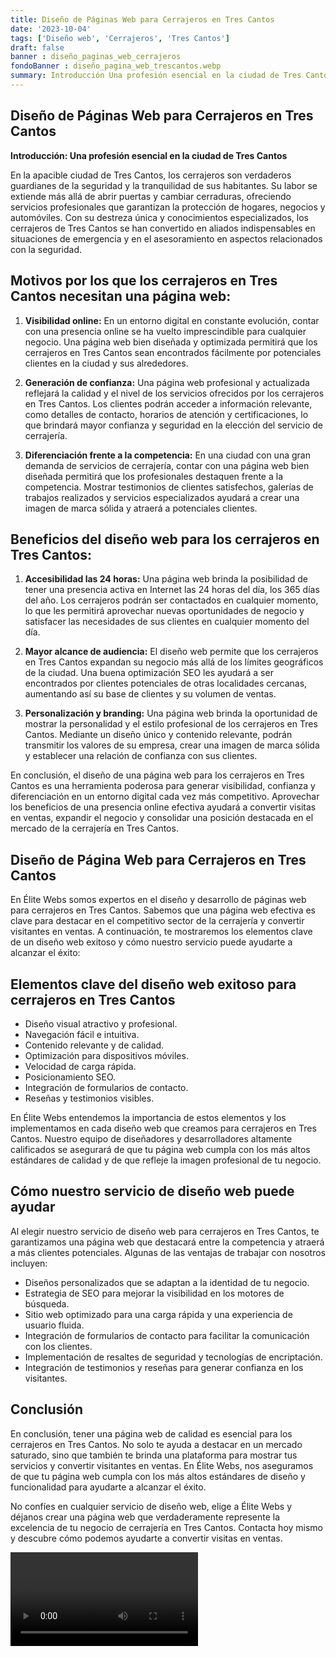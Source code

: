 ```yaml
---
title: Diseño de Páginas Web para Cerrajeros en Tres Cantos
date: '2023-10-04'
tags: ['Diseño web', 'Cerrajeros', 'Tres Cantos']
draft: false
banner : diseño_paginas_web_cerrajeros
fondoBanner : diseño_pagina_web_trescantos.webp
summary: Introducción Una profesión esencial en la ciudad de Tres Cantos
---
```


## Diseño de Páginas Web para Cerrajeros en Tres Cantos

**Introducción: Una profesión esencial en la ciudad de Tres Cantos**

En la apacible ciudad de Tres Cantos, los cerrajeros son verdaderos guardianes de la seguridad y la tranquilidad de sus habitantes. Su labor se extiende más allá de abrir puertas y cambiar cerraduras, ofreciendo servicios profesionales que garantizan la protección de hogares, negocios y automóviles. Con su destreza única y conocimientos especializados, los cerrajeros de Tres Cantos se han convertido en aliados indispensables en situaciones de emergencia y en el asesoramiento en aspectos relacionados con la seguridad.

## Motivos por los que los cerrajeros en Tres Cantos necesitan una página web:

1. **Visibilidad online:** En un entorno digital en constante evolución, contar con una presencia online se ha vuelto imprescindible para cualquier negocio. Una página web bien diseñada y optimizada permitirá que los cerrajeros en Tres Cantos sean encontrados fácilmente por potenciales clientes en la ciudad y sus alrededores.

2. **Generación de confianza:** Una página web profesional y actualizada reflejará la calidad y el nivel de los servicios ofrecidos por los cerrajeros en Tres Cantos. Los clientes podrán acceder a información relevante, como detalles de contacto, horarios de atención y certificaciones, lo que brindará mayor confianza y seguridad en la elección del servicio de cerrajería.

3. **Diferenciación frente a la competencia:** En una ciudad con una gran demanda de servicios de cerrajería, contar con una página web bien diseñada permitirá que los profesionales destaquen frente a la competencia. Mostrar testimonios de clientes satisfechos, galerías de trabajos realizados y servicios especializados ayudará a crear una imagen de marca sólida y atraerá a potenciales clientes.

## Beneficios del diseño web para los cerrajeros en Tres Cantos:

1. **Accesibilidad las 24 horas:** Una página web brinda la posibilidad de tener una presencia activa en Internet las 24 horas del día, los 365 días del año. Los cerrajeros podrán ser contactados en cualquier momento, lo que les permitirá aprovechar nuevas oportunidades de negocio y satisfacer las necesidades de sus clientes en cualquier momento del día.

2. **Mayor alcance de audiencia:** El diseño web permite que los cerrajeros en Tres Cantos expandan su negocio más allá de los límites geográficos de la ciudad. Una buena optimización SEO les ayudará a ser encontrados por clientes potenciales de otras localidades cercanas, aumentando así su base de clientes y su volumen de ventas.

3. **Personalización y branding:** Una página web brinda la oportunidad de mostrar la personalidad y el estilo profesional de los cerrajeros en Tres Cantos. Mediante un diseño único y contenido relevante, podrán transmitir los valores de su empresa, crear una imagen de marca sólida y establecer una relación de confianza con sus clientes.

En conclusión, el diseño de una página web para los cerrajeros en Tres Cantos es una herramienta poderosa para generar visibilidad, confianza y diferenciación en un entorno digital cada vez más competitivo. Aprovechar los beneficios de una presencia online efectiva ayudará a convertir visitas en ventas, expandir el negocio y consolidar una posición destacada en el mercado de la cerrajería en Tres Cantos.

<GifSeo />

<Cta />

## Diseño de Página Web para Cerrajeros en Tres Cantos

En Élite Webs somos expertos en el diseño y desarrollo de páginas web para cerrajeros en Tres Cantos. Sabemos que una página web efectiva es clave para destacar en el competitivo sector de la cerrajería y convertir visitantes en ventas. A continuación, te mostraremos los elementos clave de un diseño web exitoso y cómo nuestro servicio puede ayudarte a alcanzar el éxito:

## Elementos clave del diseño web exitoso para cerrajeros en Tres Cantos

- Diseño visual atractivo y profesional.
- Navegación fácil e intuitiva.
- Contenido relevante y de calidad.
- Optimización para dispositivos móviles.
- Velocidad de carga rápida.
- Posicionamiento SEO.
- Integración de formularios de contacto.
- Reseñas y testimonios visibles.

En Élite Webs entendemos la importancia de estos elementos y los implementamos en cada diseño web que creamos para cerrajeros en Tres Cantos. Nuestro equipo de diseñadores y desarrolladores altamente calificados se asegurará de que tu página web cumpla con los más altos estándares de calidad y de que refleje la imagen profesional de tu negocio.

## Cómo nuestro servicio de diseño web puede ayudar

Al elegir nuestro servicio de diseño web para cerrajeros en Tres Cantos, te garantizamos una página web que destacará entre la competencia y atraerá a más clientes potenciales. Algunas de las ventajas de trabajar con nosotros incluyen:

- Diseños personalizados que se adaptan a la identidad de tu negocio.
- Estrategia de SEO para mejorar la visibilidad en los motores de búsqueda.
- Sitio web optimizado para una carga rápida y una experiencia de usuario fluida.
- Integración de formularios de contacto para facilitar la comunicación con los clientes.
- Implementación de resaltes de seguridad y tecnologías de encriptación.
- Integración de testimonios y reseñas para generar confianza en los visitantes.

## Conclusión

En conclusión, tener una página web de calidad es esencial para los cerrajeros en Tres Cantos. No solo te ayuda a destacar en un mercado saturado, sino que también te brinda una plataforma para mostrar tus servicios y convertir visitantes en ventas. En Élite Webs, nos aseguramos de que tu página web cumpla con los más altos estándares de diseño y funcionalidad para ayudarte a alcanzar el éxito.

No confíes en cualquier servicio de diseño web, elige a Élite Webs y déjanos crear una página web que verdaderamente represente la excelencia de tu negocio de cerrajería en Tres Cantos. Contacta hoy mismo y descubre cómo podemos ayudarte a convertir visitas en ventas.

<Video />

<CtaBot job='Cerrajeros' city='Tres Cantos'/>

<Gmaps query='Tres Cantos+españa+maps' />